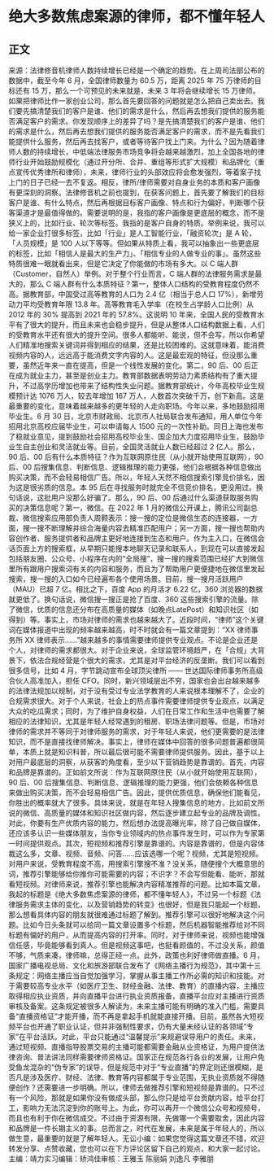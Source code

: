 # 绝大多数焦虑案源的律师，都不懂年轻人
## 正文
来源：法律修音机律师人数持续增长已经是一个确定的趋势。在上周司法部公布的数据中，截至今年 6 月，全国律师数量为 60.5 万，距离 2025 年 75 万律师的目标还有 15 万，那么一个可预见的未来就是，未来 3 年将会继续增长 15 万律师。如果把律师比作一家创业公司，那么首先要回答的问题就是怎么把自己卖出去。我们要先搞清楚我们的客户是谁、他们的需求是什么，然后再去想我们提供的服务能否满足客户的需求。你发现顺序上的差异了吗？是先搞清楚我们的客户是谁、他们的需求是什么，然后再去想我们提供的服务能否满足客户的需求，而不是先看我们能提供什么服务，然后再去找客户，或者等待客户找上门来。为什么？因为随着律师人数的持续增长，中低端法律服务市场竞争将会越来越激烈，加上全国各地的律师行业开始鼓励规模化（通过开分所、合并、重组等形式扩大规模）和品牌化（重点宣传优秀律所和律师），未来，律师行业的头部效应将会愈发强烈，等着案子找上门的日子已经一去不复返。相反，律所/律师需要对自身业务的本质和客户画像有更深刻的洞察。法律修音机之前也提到，在获客问题上，首先要了解我们的目标客户是谁、有什么特点，然后再根据目标客户画像、特点和行为偏好，判断哪个获客渠道才是最值得做的。需要说明的是，我指的客户画像是更底层的概念，而不是狭义上的，比如行业、轮次等标签。我指的是客户自身的特质。举例来说，我可以给一家企业打很多标签，比如「行业」是人工智能行业，「融资轮次」是 A 轮，「人员规模」是 100 人以下等等。但如果从特质上看，我可以抽象出一些更底层的标签，比如「相信人是最大的生产力」、「相信专业的人做专业的事」。虽然这些特质很难一眼就看出来，但是它决定了你能做的市场有多大。以 C 端人群（Customer，自然人）举例。对于整个行业而言，C 端人群的法律服务需求是最大的，那么 C 端人群有什么本质特征？第一，整体人口结构的受教育程度仍然不高。据教育部，中国受过高等教育的人口为 2.4 亿（相当于总人口 17%），新增劳动力平均受教育年限 13.8 年。高等教育毛入学率（在校生占学龄人口比例）从 2012 年的 30% 提高到 2021 年的 57.8%。这说明 10 年来，全国人民的受教育水平有了很大的提升，而且未来也会稳步提升，但是从整体人口结构数据上看，人们的受教育水平还有很大的提升空间。很多人都能听、能说，但不会写，所以你希望人们精准地搜索关键词并得到相应的结果，还是比较困难的。这就意味着，能消费视频内容的人，远远高于能消费文字内容的人。这是最宏观的特征，但没那么重要，虽然近年来一直在提高，但是一个线性发展的变化。第二，90 后、00 后正在成为就业主力，甚至是创业主力。教育部数据表明劳动力素质结构有了重大提升，不过高学历增加也带来了结构性失业问题。据教育部统计，今年高校毕业生规模预计达 1076 万人，较去年增加 167 万人，人数首次突破千万，创下新高。这是最重要的变化，意味着越来越多的更年轻的人走向职场。今年以来，多地鼓励招用毕业生。6 月 30 日，北京市财政局、北京市人社局联合发布通知，用人单位今年招用北京高校应届毕业生，可以申请每人 1500 元的一次性补助。同日上海也发布了稳就业意见，提到鼓励社会招用高校毕业生、国企加大力度招用毕业生，鼓励毕业生自主创业和灵活就业等。目前，全国灵活就业人数已经超过 2 亿人。那么，90 后、00 后有什么本质特征？作为互联网原住民（从小就开始使用互联网），90 后、00 后搜集信息、判断信息、逻辑推理的能力更强，他们会根据各种信息做出购买决策，而不会轻易相信广告。所以，年轻人天然不相信搜索引擎竞价排名，因为这是很劣质的信息。本 95 后在寻找服务时就完全不信竞价排名，更没用过。换句话说，这批用户没那么好骗了。那么，90 后、00 后通过什么渠道获取服务购买的决策信息呢？第一，微信。在 2022 年 1 月的微信公开课上，腾讯公司副总裁、微信搜索应用部负责人周颢表示：搜一搜的定位是微信生态的连接器，一方面，搜一搜不断理解并综合海量内容去精准匹配用户；另一方面，搜一搜也帮助内容创作者、服务提供者和品牌主更好地连接到生态和用户。作为主入口，在微信会话页面上方的搜索框，从早期只能搜本地聊天记录和联系人，到现在可以直接发起包括朋友圈、公众号、小程序在内的“全局搜”，搜一搜的搜索范围已经扩大到微信里所有跟用户搜索词有关的内容和服务，而且为了帮助用户更便捷地在微信里发起搜索，搜一搜的入口如今已经遍布各个使用场景。目前，搜一搜月活跃用户（MAU）已超 7 亿。相比之下，百度 App 的月活才 6.22 亿，360 浏览器的数据就更低了。换句话说，微信搜一搜正是抢了百度、360 这些搜索引擎的流量。除了微信，优质的信息还分布在高质量的媒体（如晚点LatePost）和知识社区（如得到）等。事实上，市场对律师的需求也越来越大了。近段时间，“律师”这个关键词在媒体报道中出现的频率越来越高，时不时就会有一篇文章提到：“XX 律师事务所 XX 律师表示......”越来越多的事情需要律师提供专业观点。不论是企业还是个人，对律师的需求都很大。对于企业来说，全球监管环境趋严，在「合规」大背景下，依法合规经营是个很大的需求，尤其是对平台经济的反垄断。我们可以看到很多信号，比如 4 月，字节跳动宣布全球顶尖律所 —— 世达国际律师事务所高级合伙人高准加入，担任 CFO。同时，新兴领域层出不穷，国家也会出台越来越多的法律法规加以规制，对于没有受过专业法学教育的人来说根本理解不了，企业的合规需求很大。对于个人来说，社会上的热点事件需要律师提供专业观点，以满足大众的吃瓜需求；同时，为了维护自身权益，人们在日常工作和生活中也需要了解相应的法律知识，尤其是年轻人经常遇到的租房、职场法律问题等。但是，市场对律师的需求并不等同于对律师服务的需求，对于年轻人来说，他们更需要的是法律知识，而不是直接找律师解决。事实上，律师在媒体中回答的很多问题普遍都很简单，本质上就是知识科普，所以最后很可能不需要律师提供服务。因此，基于以上对用户最底层的洞察，从获客的角度看，至少以下营销趋势是靠谱的。首先，内容和品牌是靠谱的。正如前文所说：作为互联网原住民（从小就开始使用互联网），90 后、00 后搜集信息、判断信息、逻辑推理的能力更强，他们会依赖各种信息来做出购买决策，而不会轻易相信广告。因此，提供优质信息，确保他们能看见，你胜出的概率就大了很多。具体来说，就是在年轻人搜集信息的地方，比如前文所说的微信、高质量的媒体和知识社区做内容，然后逐步建立起专业的品牌及调性。对此，你要有生产优质内容的能力，然后想办法提高曝光率，除了自己做自媒体，还应该多认识一些媒体朋友，当你专业领域内的热点事件发生时，可以作为专家第一时间提供观点。其次，短视频和推荐引擎是靠谱的。内容是靠谱的，但是内容体裁这么多，文章、视频、音频、问答......应该选哪一个呢？视频，尤其是短视频。对用户来说，受教育程度不高，用搜索引擎搜不准？没关系，随便搜个大概意思的词，推荐引擎能够给你推你可能需要的内容；不识字？不会写但能看、能听，那就看短视频。对律师来说，推荐引擎也能解决内容精准推荐的问题。比如本篇文章，我起的标题是《绝大多数焦虑案源的律师，都不懂年轻人》，不过另一个标题《法律服务需求主体的变化，以及营销趋势的转变》也很好，但是我只能起一个标题，那么想看具体内容的朋友就很难通过标题了解到。推荐引擎可以很好地解决这个问题。比如今日头条就可以给同一篇文章设置多个标题，然后机器智能推荐给对不同标题有偏好的用户，从而提高内容的打开率。同时，对于律师来说，视频也能增强信任感，毕竟能够看到真人。但是视频这事吧，也挺看颜值的，不过没关系，颜值不够，气质来凑，律师嘛，总得正经一点。此外，政策也利好律师做直播。6 月，国家广播电视总局、文化和旅游部联合发布了《网络主播行为规范》，其中第十三条规定：网络主播应当自觉加强学习，掌握从事主播工作所必需的知识和技能。对于需要较高专业水平（如医疗卫生、财经金融、法律、教育）的直播内容，主播应取得相应执业资质，并向直播平台进行执业资质报备，直播平台应对主播进行资质审核及备案。这条规定被很多人解读为，未来主播可能有明确的准入门槛，需要具备“直播资格证”才能开播，而不再是拿起手机就能直接开播。目前，虽然各大短视频平台也开通了职业认证，但并非强制性要求，仍有大量未经认证的各领域“专家”在平台活跃。对此，平台只能通过“温馨提示”来规避误导用户的责任。未来，通过短视频、直播指导股票交易的主播可能都需要金融从业资格证，为用户提供法律咨询、普法讲法同样需要律师资格证。国家正在规范各行各业的发展，让用户免受鱼龙混杂的“伪专家”的误导，但是规范中对于“专业直播”的界定则还很模糊，是否凡是涉及医疗、财经、法律、教育等内容都属于专业范围，无执业资质就不得随便创作？还需要进一步明确。所以，律师去做推荐引擎和短视频是靠谱的。只不过有一个风险，那就是如果你没有做成头部，那么你只是给平台贡献内容，给平台打工，影响力无法沉淀到你的账号上。为此，你可以再开一个微信公众号和视频号，而且也有利于你在微信成交。不过由于资源有限，先做哪一个需要取舍，因此内容和品牌是一件长期主义的事。总而言之，时代在发展，未来是属于年轻人的，所以做生意，最重要的就是了解年轻人。无讼小编：如果您觉得这篇文章还不错，欢迎转发分享、点赞收藏，您也可以在下方评论区留下自己的观点，和大家一起讨论。主编：靖力实习编辑：矫鸿佳审核：王雅玉 陈丽娟 刘逸凡 李雅朋
